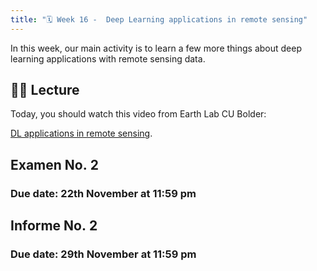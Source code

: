 ```yaml
---
title: "🗓️ Week 16 -  Deep Learning applications in remote sensing"
---
```


In this  week, our main activity is to learn a few more things about deep learning applications with remote sensing data.


## 👨‍🏫 Lecture 

Today, you should watch this video from Earth Lab CU Bolder:

[DL applications in remote sensing](https://www.youtube.com/watch?v=AyFdgWek-v4).

## Examen No. 2
### Due date: 22th November at 11:59 pm

##  Informe No. 2
### Due date: 29th November at 11:59 pm





